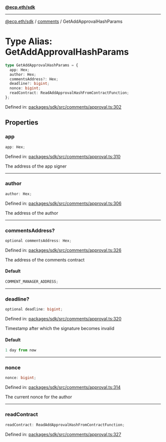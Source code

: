 [**@ecp.eth/sdk**](../../index.mdx)

---

[@ecp.eth/sdk](/sdk-reference/index.mdx) / [comments](/sdk-reference/comments/index.mdx) / GetAddApprovalHashParams

# Type Alias: GetAddApprovalHashParams

```ts
type GetAddApprovalHashParams = {
  app: Hex;
  author: Hex;
  commentsAddress?: Hex;
  deadline?: bigint;
  nonce: bigint;
  readContract: ReadAddApprovalHashFromContractFunction;
};
```

Defined in: [packages/sdk/src/comments/approval.ts:302](https://github.com/ecp-eth/comments-monorepo/blob/main/packages/sdk/src/comments/approval.ts#L302)

## Properties

### app

```ts
app: Hex;
```

Defined in: [packages/sdk/src/comments/approval.ts:310](https://github.com/ecp-eth/comments-monorepo/blob/main/packages/sdk/src/comments/approval.ts#L310)

The address of the app signer

---

### author

```ts
author: Hex;
```

Defined in: [packages/sdk/src/comments/approval.ts:306](https://github.com/ecp-eth/comments-monorepo/blob/main/packages/sdk/src/comments/approval.ts#L306)

The address of the author

---

### commentsAddress?

```ts
optional commentsAddress: Hex;
```

Defined in: [packages/sdk/src/comments/approval.ts:326](https://github.com/ecp-eth/comments-monorepo/blob/main/packages/sdk/src/comments/approval.ts#L326)

The address of the comments contract

#### Default

```ts
COMMENT_MANAGER_ADDRESS;
```

---

### deadline?

```ts
optional deadline: bigint;
```

Defined in: [packages/sdk/src/comments/approval.ts:320](https://github.com/ecp-eth/comments-monorepo/blob/main/packages/sdk/src/comments/approval.ts#L320)

Timestamp after which the signature becomes invalid

#### Default

```ts
1 day from now
```

---

### nonce

```ts
nonce: bigint;
```

Defined in: [packages/sdk/src/comments/approval.ts:314](https://github.com/ecp-eth/comments-monorepo/blob/main/packages/sdk/src/comments/approval.ts#L314)

The current nonce for the author

---

### readContract

```ts
readContract: ReadAddApprovalHashFromContractFunction;
```

Defined in: [packages/sdk/src/comments/approval.ts:327](https://github.com/ecp-eth/comments-monorepo/blob/main/packages/sdk/src/comments/approval.ts#L327)
